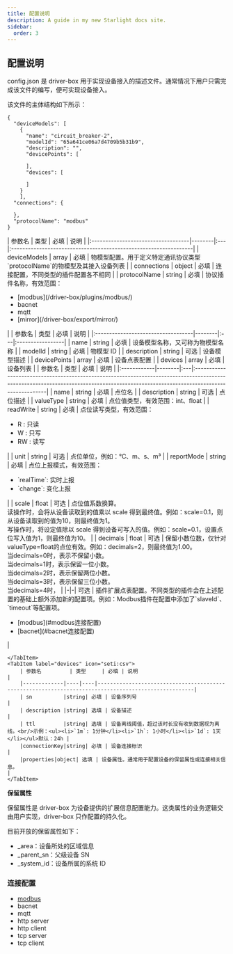 ```yaml
---
title: 配置说明
description: A guide in my new Starlight docs site.
sidebar:
  order: 3
---
```


## 配置说明
config.json 是 driver-box 用于实现设备接入的描述文件。通常情况下用户只需完成该文件的编写，便可实现设备接入。

该文件的主体结构如下所示：
```json5
{
  "deviceModels": [
    {
      "name": "circuit_breaker-2",
      "modelId": "65a641ce06a7d4709b5b31b9",
      "description": "",
      "devicePoints": [
      
      ],
      "devices": [
      
      ]
    }
    ],
  "connections": {
    
  },
  "protocolName": "modbus"
}
```


<Tabs>
    <TabItem label="config.json" icon="seti:csv">
        | 参数名                                | 类型     | 必填 | 说明                                                               |
        |:-----------------------------------|--------|:---|:-----------------------------------------------------------------|
        | deviceModels                        | array  | 必填 | 物模型配置。用于定义特定通讯协议类型`protocolName`的物模型及其接入设备列表                     |
        | connections                         | object | 必填 | 连接配置，不同类型的插件配置各不相同                                               |
        | protocolName                        | string | 必填 | 协议插件名称，有效范围：<ul><li>[modbus](/driver-box/plugins/modbus/)</li><li>bacnet</li><li>mqtt</li><li>[mirror](/driver-box/export/mirror/)</li></ul> |
    </TabItem>
    <TabItem label="deviceModels" icon="seti:csv">
        | 参数名                                | 类型     | 必填 | 说明               |
        |:-----------------------------------|--------|:---|:-----------------|
        | name                               | string | 必填 | 设备模型名称，又可称为物模型名称 |
        | modelId                            | string | 必填 | 物模型 ID           |
        | description                        | string | 可选 | 设备模型描述           |
        | devicePoints | array | 必填 | 设备点表配置           |
        | devices         | array | 必填 | 设备列表             |
    </TabItem>
    <TabItem label="devicePoints" icon="seti:csv">
        | 参数名         | 类型     | 必填 | 说明                                                                                                                                                                                   |
        |:------------|--------|:---|:-------------------------------------------------------------------------------------------------------------------------------------------------------------------------------------|
        | name        | string | 必填 | 点位名                                                                                                                                                                                  |
        | description | string | 可选 | 点位描述                                                                                                                                                                                 |
        | valueType   | string | 必填 | 点位值类型，有效范围：int、float                                                                                                                                                                 |
        | readWrite   | string | 必填 | 点位读写类型，有效范围：<ul><li>R : 只读</li><li>W : 只写</li><li>RW : 读写</li></ul>                                                                                                                  |
        | unit        | string | 可选 | 点位单位，例如：℃、m、s、m³                                                                                                                                                                     |
        | reportMode  | string | 必填 | 点位上报模式，有效范围：<ul><li>`realTime`: 实时上报</li><li>`change`: 变化上报</li></ul>                                                                                                                |
        | scale       | float  | 可选 | 点位值系数换算。<br/>读操作时，会将从设备读取到的值乘以 scale 得到最终值。例如：scale=0.1，则从设备读取到的值为10，则最终值为1。<br/>写操作时，将设定值除以 scale 得到设备可写入的值。例如：scale=0.1，设置点位写入值为1，则最终值为10。                                         |
        | decimals    | float  | 可选 | 保留小数位数，仅针对valueType=float的点位有效。例如：decimals=2，则最终值为1.00。<br/>当decimals=0时，表示不保留小数。<br/>当decimals=1时，表示保留一位小数。<br/>当decimals=2时，表示保留两位小数。<br/>当decimals=3时，表示保留三位小数。<br/>当decimals=4时， |
        |-|-| 可选 | 插件扩展点表配置。不同类型的插件会在上述配置的基础上额外添加新的配置项。例如：Modbus插件在配置中添加了`slaveId`、`timeout`等配置项。<br/><ul><li>[modbus](#modbus连接配置)</li><li>[bacnet](#bacnet连接配置)</li></ul>                             |

    </TabItem>
    <TabItem label="devices" icon="seti:csv">
        | 参数名         | 类型     | 必填 | 说明                                                                                                  |
        |-------------|----|----|-----------------------------------------------------------------------------------------------------|
        | sn          |string| 必填 | 设备序列号                                                                                               |
        | description |string| 选填 | 设备描述                                                                                                |
        | ttl         |string| 选填 | 设备离线阈值，超过该时长没有收到数据视为离线。<br/>示例：<ul><li>`1m`: 1分钟</li><li>`1h`: 1小时</li><li>`1d`: 1天</li></ul>默认：24h |
        |connectionKey|string| 必填 | 设备连接标识                                                                                              |
        |properties|object| 选填 | 设备属性。通常用于配置设备的保留属性或连接相关信息。                                                                          |
    </TabItem>
</Tabs>


**保留属性**

保留属性是 driver-box 为设备提供的扩展信息配置能力。这类属性的业务逻辑交由用户实现，driver-box 只作配置的持久化。

目前开放的保留属性如下：
- _area：设备所处的区域信息
- _parent_sn：父级设备 SN
- _system_id：设备所属的系统 ID

### 连接配置
- [modbus](/driver-box/plugins/modbus/#modbus连接配置)
- bacnet
- mqtt
- http server
- http client
- tcp server
- tcp client
